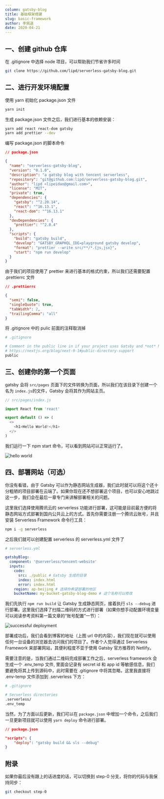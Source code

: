 ```yaml
---
column: gatsby-blog
title: 基础框架搭建
slug: basic-framework
author: 李佩道
date: 2020-04-21
---
```


## 一、创建 github 仓库

在 .gitignore 中选择 node 项目，可以帮助我们节省许多时间

```bash
git clone https://github.com/lipd/serverless-gatsby-blog.git
```

## 二、进行开发环境配置

使用 yarn 初始化 package.json 文件

```bash
yarn init
```

生成 package.json 文件之后，我们进行基本的依赖安装：

```bash
yarn add react react-dom gatsby
yarn add prettier --dev
```

编写 package.json 的脚本命令

```json
// package.json

{
  "name": "serverless-gatsby-blog",
  "version": "0.1.0",
  "description": "a gatsby blog with tencent serverless",
  "repository": "git@github.com:lipd/serverless-gatsby-blog.git",
  "author": "lipd <lipeidao@gmail.com>",
  "license": "MIT",
  "private": true,
  "dependencies": {
    "gatsby": "^2.20.14",
    "react": "^16.13.1",
    "react-dom": "^16.13.1"
  },
  "devDependencies": {
    "prettier": "^2.0.4"
  },
  "scripts": {
    "build": "gatsby build",
    "develop": "GATSBY_GRAPHQL_IDE=playground gatsby develop",
    "format": "prettier --write src/**/*.{js,jsx}",
    "start": "npm run develop"
  }
}
```

由于我们的项目使用了 prettier 来进行基本的格式约束，所以我们还需要配置 .prettierrc 文件

```json
// .prettierrc

{
  "semi": false,
  "singleQuote": true,
  "tabWidth": 2,
  "trailingComma": "all"
}
```

将 .gitignore 中的 pulic 前面的注释取消掉

```bash
# .gitignore

# Comment in the public line in if your project uses Gatsby and *not* Next.js
# https://nextjs.org/blog/next-9-1#public-directory-support
public
```

## 三、创建你的第一个页面

gatsby 会将 `src/pages` 页面下的文件转换为页面，所以我们在该目录下创建一个名为 `index.js`的文件，Gatsby 会将其作为网站主页。

```js
// src/pages/index.js

import React from 'react'

export default () => (
  <>
    <h1>Hello World!</h1>
  </>
)
```

我们运行一下 npm start 命令，可以看到网站可以正常运行了。

![hello world](./images/hello-world.png)

## 四、部署网站（可选）

你没有看错，由于 Gatsby 可以作为静态网站生成器，我们此时就可以将这个还十分粗陋的项目部署在云端了。如果你现在还不想部署这个项目，也可以安心地跳过这一步，我们会在最后一章专门来讲解部署相关的问题。

这里我们选择使用腾讯云的 serverless 功能进行部署，这可能是目前最方便的将静态网站方式部署到国内公共云上的方式。首先你需要注册一个腾讯云账号，并且安装 Serverless Framework 命令行工具：

```bash
npm i -g serverless
```

之后我们就可以创建配置 serverless 的 serverless.yml 文件了

```yml
# serverless.yml

gatsbyBlog:
  component: '@serverless/tencent-website'
  inputs:
    code:
      src: ./public # Gatsby 生成的目录
      index: index.html
      error: index.html
    region: ap-beijing # 选择你希望部署的地区
    bucketName: my-bucket-gatsby-blog-demo # 这个名称可以修改
```

我们先执行 `npm run build` 让 Gatsby 生成静态网页，接着执行 `sls --debug` 进行部署。这里我们选择了扫描二维码的方式进行部署（如果你想手动配置环境变量可以阅读参考资料第一篇文章的“账号配置”一节）：

![successful deployment](./images/deploy.png)

部署成功后，我们会看到博客的地址（上图 url 中的内容），我们现在就可以使用任何一台设备的浏览器去访问我们的项目了。作者个人觉得通过 Serverless Framework 来部署网站，其便利程度不亚于使用 Gatsby 官方推荐的 Netlify。

需要注意的是，当我们通过二维码完成部署工作之后，serverless framework 会生成一个 .env_temp 文件, 里面会记录有 secret id 和 app id 等敏感信息，我们要避免将其上传到源码中，此时需要在 .gitignore 中将其忽略，这里我直接将 .env-temp 文件添加到 .serverless 下方：

```bash
# .gitignore

# Serverless directories
.serverless/
.env_temp
```

当然，为了方面以后更新，我们可以在 `package.json` 中增加一个命令，之后我们一旦更新项目就可以使用 `yarn deploy` 命令进行部署。

```json
// package.json

"scripts": {
	"deploy": "gatsby build && sls --debug"
}
```

## 附录

如果你最后没有跟上的话进度的话，可以切换到 step-0 分支，将你的代码与我保持同步：

```bash
git checkout step-0
```
